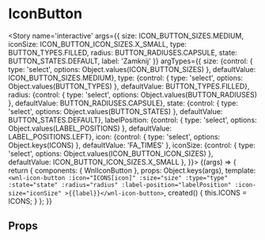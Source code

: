 
<Meta title='atoms/IconButton' component={WnlIconButton} />

# IconButton

<Story name='interactive'
       args={{
           size: ICON_BUTTON_SIZES.MEDIUM,
           iconSize: ICON_BUTTON_ICON_SIZES.X_SMALL,
           type: BUTTON_TYPES.FILLED,
           radius: BUTTON_RADIUSES.CAPSULE,
           state: BUTTON_STATES.DEFAULT,
           label: 'Zamknij'
       }}
       argTypes={{
           size: {control: { type: 'select', options: Object.values(ICON_BUTTON_SIZES) }, defaultValue: ICON_BUTTON_SIZES.MEDIUM},
           type: {control: { type: 'select', options: Object.values(BUTTON_TYPES) }, defaultValue: BUTTON_TYPES.FILLED},
           radius: {control: { type: 'select', options: Object.values(BUTTON_RADIUSES) }, defaultValue: BUTTON_RADIUSES.CAPSULE},
           state: {control: { type: 'select', options: Object.values(BUTTON_STATES) }, defaultValue: BUTTON_STATES.DEFAULT},
           labelPosition: {control: { type: 'select', options: Object.values(LABEL_POSITIONS) }, defaultValue: LABEL_POSITIONS.LEFT},
           icon: {control: { type: 'select', options: Object.keys(ICONS) }, defaultValue: 'FA_TIMES' },
           iconSize: {control: { type: 'select', options: Object.values(ICON_BUTTON_ICON_SIZES) }, defaultValue: ICON_BUTTON_ICON_SIZES.X_SMALL },
       }}>
    {(args) => {
        return {
            components: { WnlIconButton },
            props: Object.keys(args),
            template: `<wnl-icon-button
              :icon="ICONS[icon]"
              :size="size"
              :type="type"
              :state="state"
              :radius="radius"
              :label-position="labelPosition"
              :icon-size="iconSize"
            >{{label}}</wnl-icon-button>`,
            created() {
                this.ICONS = ICONS;
            }
        };
    }}
</Story>

## Props

<Props of={WnlIconButton} />
